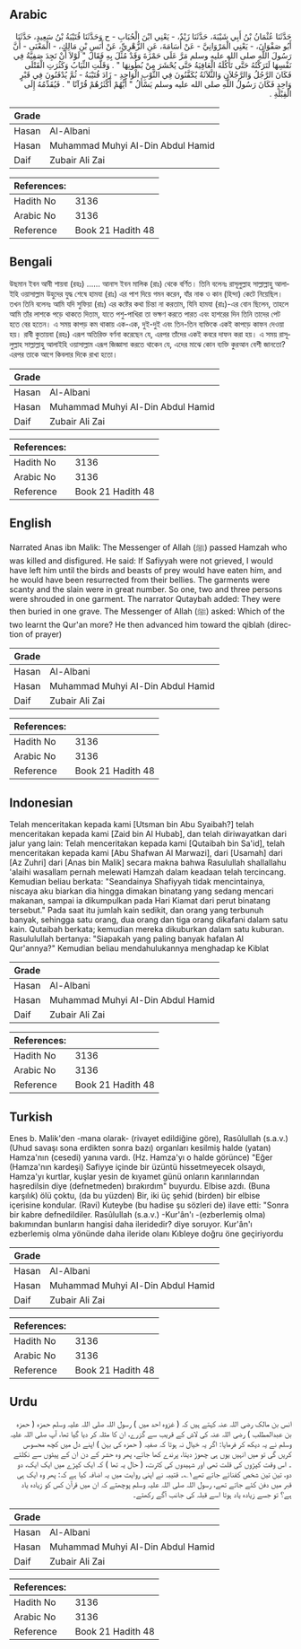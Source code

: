 ## Arabic


<div dir="rtl" lang="ar" style={{fontSize:'larger',backgroundColor:'#f8f9fa',padding:20}}>
حَدَّثَنَا عُثْمَانُ بْنُ أَبِي شَيْبَةَ، حَدَّثَنَا زَيْدٌ، - يَعْنِي ابْنَ الْحُبَابِ - ح وَحَدَّثَنَا قُتَيْبَةُ بْنُ سَعِيدٍ، حَدَّثَنَا أَبُو صَفْوَانَ، - يَعْنِي الْمَرْوَانِيَّ - عَنْ أُسَامَةَ، عَنِ الزُّهْرِيِّ، عَنْ أَنَسِ بْنِ مَالِكٍ، - الْمَعْنَى - أَنَّ رَسُولَ اللَّهِ صلى الله عليه وسلم مَرَّ عَلَى حَمْزَةَ وَقَدْ مُثِّلَ بِهِ فَقَالَ ‏"‏ لَوْلاَ أَنْ تَجِدَ صَفِيَّةُ فِي نَفْسِهَا لَتَرَكْتُهُ حَتَّى تَأْكُلَهُ الْعَافِيَةُ حَتَّى يُحْشَرَ مِنْ بُطُونِهَا ‏"‏ ‏.‏ وَقَلَّتِ الثِّيَابُ وَكَثُرَتِ الْقَتْلَى فَكَانَ الرَّجُلُ وَالرَّجُلاَنِ وَالثَّلاَثَةُ يُكَفَّنُونَ فِي الثَّوْبِ الْوَاحِدِ - زَادَ قُتَيْبَةُ - ثُمَّ يُدْفَنُونَ فِي قَبْرٍ وَاحِدٍ فَكَانَ رَسُولُ اللَّهِ صلى الله عليه وسلم يَسْأَلُ ‏"‏ أَيُّهُمْ أَكْثَرُهُمْ قُرْآنًا ‏"‏ ‏.‏ فَيُقَدِّمُهُ إِلَى الْقِبْلَةِ ‏.‏
</div>
<div style={{backgroundColor:'#f8f9fa',padding:20, marginBottom: 10}}><table> <thead> <tr> <th>Grade</th> <th></th> </tr> </thead> <tbody> <tr><td>Hasan</td><td>Al-Albani</td></tr><tr><td>Hasan</td><td>Muhammad Muhyi Al-Din Abdul Hamid</td></tr><tr><td>Daif</td><td>Zubair Ali Zai</td></tr></tbody></table><table> <thead> <tr> <th>References:</th> <th></th> </tr> </thead> <tbody><tr><td>Hadith No</td><td>3136</td></tr><tr><td>Arabic No</td><td>3136</td></tr><tr><td>Reference</td><td>Book 21 Hadith 48</td></tr></tbody></table></div>

## Bengali


<div dir="ltr" lang="bn" style={{fontSize:'larger',backgroundColor:'#f8f9fa',padding:20}}>
উছমান ইবন আবী শায়বা (রহঃ) ...... আনাস ইবন মালিক (রাঃ) থেকে বর্ণিত। তিনি বলেনঃ রাসূলুল্লাহ সাল্লাল্লাহু আলাইহি ওয়াসাল্লাম উহুদের যুদ্ধ শেষে হামযা (রাঃ) এর পাশ দিয়ে গমন করেন, যাঁর নাক ও কান (হিন্দা) কেটে নিয়েছিল। তখন তিনি বলেনঃ আমি যদি সুফিয়া (রাঃ) এর কষ্টের কথা চিন্তা না করতাম, যিনি হামযা (রাঃ)-এর বোন ছিলেন, তাহলে আমি তাঁর লাশকে পড়ে থাকতে দিতাম, যাতে পশু-পাখিরা তা ভক্ষণ করতে পারত এবং হাশরের দিন তিনি তাদের পেট হতে বের হতেন। এ সময় কাপড় কম থাকায় এক-এক, দুই-দুই এবং তিন-তিন ব্যক্তিকে একই কাপড়ে কাফন দেওয়া হয়। রাবী কুতায়বা (রহঃ) এরূপ অতিরিক্ত বর্ণনা করেছেন যে, এরপর তাঁদের একই কবরে দাফন করা হয়। এ সময় রাসূলুল্লাহ সাল্লাল্লাহু আলাইহি ওয়াসাল্লাম এরূপ জিজ্ঞাসা করতে থাকেন যে, এদের মাঝে কোন ব্যক্তি কুরআন বেশী জানতো? এরপর তাকে আগে কিবলার দিকে রাখা হতো।
</div>
<div style={{backgroundColor:'#f8f9fa',padding:20, marginBottom: 10}}><table> <thead> <tr> <th>Grade</th> <th></th> </tr> </thead> <tbody> <tr><td>Hasan</td><td>Al-Albani</td></tr><tr><td>Hasan</td><td>Muhammad Muhyi Al-Din Abdul Hamid</td></tr><tr><td>Daif</td><td>Zubair Ali Zai</td></tr></tbody></table><table> <thead> <tr> <th>References:</th> <th></th> </tr> </thead> <tbody><tr><td>Hadith No</td><td>3136</td></tr><tr><td>Arabic No</td><td>3136</td></tr><tr><td>Reference</td><td>Book 21 Hadith 48</td></tr></tbody></table></div>

## English


<div dir="ltr" lang="en" style={{fontSize:'larger',backgroundColor:'#f8f9fa',padding:20}}>
Narrated Anas ibn Malik: The Messenger of Allah (ﷺ) passed Hamzah who was killed and disfigured. He said: If Safiyyah were not grieved, I would have left him until the birds and beasts of prey would have eaten him, and he would have been resurrected from their bellies. The garments were scanty and the slain were in great number. So one, two and three persons were shrouded in one garment. The narrator Qutaybah added: They were then buried in one grave. The Messenger of Allah (ﷺ) asked: Which of the two learnt the Qur'an more? He then advanced him toward the qiblah (direction of prayer)
</div>
<div style={{backgroundColor:'#f8f9fa',padding:20, marginBottom: 10}}><table> <thead> <tr> <th>Grade</th> <th></th> </tr> </thead> <tbody> <tr><td>Hasan</td><td>Al-Albani</td></tr><tr><td>Hasan</td><td>Muhammad Muhyi Al-Din Abdul Hamid</td></tr><tr><td>Daif</td><td>Zubair Ali Zai</td></tr></tbody></table><table> <thead> <tr> <th>References:</th> <th></th> </tr> </thead> <tbody><tr><td>Hadith No</td><td>3136</td></tr><tr><td>Arabic No</td><td>3136</td></tr><tr><td>Reference</td><td>Book 21 Hadith 48</td></tr></tbody></table></div>

## Indonesian


<div dir="ltr" lang="id" style={{fontSize:'larger',backgroundColor:'#f8f9fa',padding:20}}>
Telah menceritakan kepada kami [Utsman bin Abu Syaibah?] telah menceritakan kepada kami [Zaid bin Al Hubab], dan telah diriwayatkan dari jalur yang lain: Telah menceritakan kepada kami [Qutaibah bin Sa'id], telah menceritakan kepada kami [Abu Shafwan Al Marwazi], dari [Usamah] dari [Az Zuhri] dari [Anas bin Malik] secara makna bahwa Rasulullah shallallahu 'alaihi wasallam pernah melewati Hamzah dalam keadaan telah tercincang. Kemudian beliau berkata: "Seandainya Shafiyyah tidak mencintainya, niscaya aku biarkan dia hingga dimakan binatang yang sedang mencari makanan, sampai ia dikumpulkan pada Hari Kiamat dari perut binatang tersebut." Pada saat itu jumlah kain sedikit, dan orang yang terbunuh banyak, sehingga satu orang, dua orang dan tiga orang dikafani dalam satu kain. Qutaibah berkata; kemudian mereka dikuburkan dalam satu kuburan. Rasululullah bertanya: "Siapakah yang paling banyak hafalan Al Qur'annya?" Kemudian beliau mendahulukannya menghadap ke Kiblat
</div>
<div style={{backgroundColor:'#f8f9fa',padding:20, marginBottom: 10}}><table> <thead> <tr> <th>Grade</th> <th></th> </tr> </thead> <tbody> <tr><td>Hasan</td><td>Al-Albani</td></tr><tr><td>Hasan</td><td>Muhammad Muhyi Al-Din Abdul Hamid</td></tr><tr><td>Daif</td><td>Zubair Ali Zai</td></tr></tbody></table><table> <thead> <tr> <th>References:</th> <th></th> </tr> </thead> <tbody><tr><td>Hadith No</td><td>3136</td></tr><tr><td>Arabic No</td><td>3136</td></tr><tr><td>Reference</td><td>Book 21 Hadith 48</td></tr></tbody></table></div>

## Turkish


<div dir="ltr" lang="tr" style={{fontSize:'larger',backgroundColor:'#f8f9fa',padding:20}}>
Enes b. Malik'den -mana olarak- (rivayet edildiğine göre), Rasûlullah (s.a.v.) (Uhud savaşı sona erdikten sonra bazı) organları kesilmiş halde (yatan) Hamza'nın (cesedi) yanına vardı. (Hz. Hamza'yı o halde görünce) "Eğer (Hamza'nın kardeşi) Safiyye içinde bir üzüntü hissetmeyecek olsaydı, Hamza'yı kurtlar, kuşlar yesin de kıyamet günü onların karınlarından haşredilsin diye (defnetmeden) bırakırdım" buyurdu. Elbise azdı. (Buna karşılık) ölü çoktu, (da bu yüzden) Bir, iki üç şehid (birden) bir elbise içerisine kondular. (Ravi) Kuteybe (bu hadise şu sözleri de) ilave etti: "Sonra bir kabre defnedildiler. Rasûlullah (s.a.v.) -Kur'ân'ı -(ezberlemiş olma) bakımından bunların hangisi daha ileridedir? diye soruyor. Kur'ân'ı ezberlemiş olma yönünde daha ileride olanı Kıbleye doğru öne geçiriyordu
</div>
<div style={{backgroundColor:'#f8f9fa',padding:20, marginBottom: 10}}><table> <thead> <tr> <th>Grade</th> <th></th> </tr> </thead> <tbody> <tr><td>Hasan</td><td>Al-Albani</td></tr><tr><td>Hasan</td><td>Muhammad Muhyi Al-Din Abdul Hamid</td></tr><tr><td>Daif</td><td>Zubair Ali Zai</td></tr></tbody></table><table> <thead> <tr> <th>References:</th> <th></th> </tr> </thead> <tbody><tr><td>Hadith No</td><td>3136</td></tr><tr><td>Arabic No</td><td>3136</td></tr><tr><td>Reference</td><td>Book 21 Hadith 48</td></tr></tbody></table></div>

## Urdu


<div dir="rtl" lang="ur" style={{fontSize:'larger',backgroundColor:'#f8f9fa',padding:20}}>
انس بن مالک رضی اللہ عنہ کہتے ہیں کہ ( غزوہ احد میں ) رسول اللہ صلی اللہ علیہ وسلم حمزہ ( حمزہ بن عبدالمطلب ) رضی اللہ عنہ کی لاش کے قریب سے گزرے، ان کا مثلہ کر دیا گیا تھا، آپ صلی اللہ علیہ وسلم نے یہ دیکھ کر فرمایا: اگر یہ خیال نہ ہوتا کہ صفیہ ( حمزہ کی بہن ) اپنے دل میں کچھ محسوس کریں گی تو میں انہیں یوں ہی چھوڑ دیتا، پرندے کھا جاتے، پھر وہ حشر کے دن ان کے پیٹوں سے نکلتے ۔ اس وقت کپڑوں کی قلت تھی اور شہیدوں کی کثرت، ( حال یہ تھا ) کہ ایک کپڑے میں ایک ایک، دو دو، تین تین شخص کفنائے جاتے تھے۱؎۔ قتیبہ نے اپنی روایت میں یہ اضافہ کیا ہے کہ: پھر وہ ایک ہی قبر میں دفن کئے جاتے تھے، رسول اللہ صلی اللہ علیہ وسلم پوچھتے کہ ان میں قرآن کس کو زیادہ یاد ہے؟ تو جسے زیادہ یاد ہوتا اسے قبلہ کی جانب آگے رکھتے۔
</div>
<div style={{backgroundColor:'#f8f9fa',padding:20, marginBottom: 10}}><table> <thead> <tr> <th>Grade</th> <th></th> </tr> </thead> <tbody> <tr><td>Hasan</td><td>Al-Albani</td></tr><tr><td>Hasan</td><td>Muhammad Muhyi Al-Din Abdul Hamid</td></tr><tr><td>Daif</td><td>Zubair Ali Zai</td></tr></tbody></table><table> <thead> <tr> <th>References:</th> <th></th> </tr> </thead> <tbody><tr><td>Hadith No</td><td>3136</td></tr><tr><td>Arabic No</td><td>3136</td></tr><tr><td>Reference</td><td>Book 21 Hadith 48</td></tr></tbody></table></div>